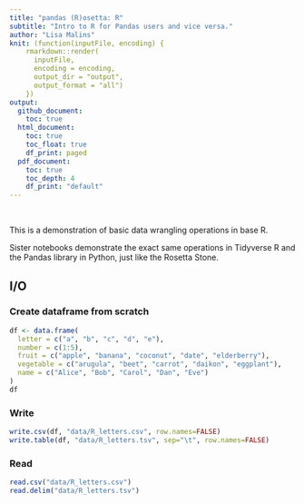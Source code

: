 ```yaml
---
title: "pandas (R)osetta: R"
subtitle: "Intro to R for Pandas users and vice versa."
author: "Lisa Malins"
knit: (function(inputFile, encoding) {
    rmarkdown::render(
      inputFile,
      encoding = encoding,
      output_dir = "output",
      output_format = "all")
    })
output:
  github_document:
    toc: true
  html_document:
    toc: true
    toc_float: true
    df_print: paged
  pdf_document:
    toc: true
    toc_depth: 4
    df_print: "default"
---
```


&nbsp;

This is a demonstration of basic data wrangling operations in base R.

Sister notebooks demonstrate the exact same operations in Tidyverse R and the Pandas library in Python, just like the Rosetta Stone.

## I/O
### Create dataframe from scratch
```r
df <- data.frame(
  letter = c("a", "b", "c", "d", "e"),
  number = c(1:5),
  fruit = c("apple", "banana", "coconut", "date", "elderberry"),
  vegetable = c("arugula", "beet", "carrot", "daikon", "eggplant"),
  name = c("Alice", "Bob", "Carol", "Dan", "Eve")
)
df
```


### Write
```r
write.csv(df, "data/R_letters.csv", row.names=FALSE)
write.table(df, "data/R_letters.tsv", sep="\t", row.names=FALSE)
```

### Read
```r
read.csv("data/R_letters.csv")
read.delim("data/R_letters.tsv")
```
